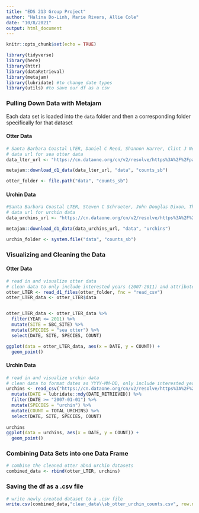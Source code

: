 ```yaml
---
title: "EDS 213 Group Project"
author: "Halina Do-Linh, Marie Rivers, Allie Cole"
date: "10/8/2021"
output: html_document
---
```


```r
knitr::opts_chunk$set(echo = TRUE)

library(tidyverse)
library(here)
library(httr)
library(dataRetrieval)
library(metajam)
library(lubridate) #to change date types
library(utils) #to save our df as a csv
```


### Pulling Down Data with Metajam
  Each data set is loaded into the `data` folder and then a corresponding folder specifically for that dataset 

#### Otter Data  
```r
# Santa Barbara Coastal LTER, Daniel C Reed, Shannon Harrer, Clint J Nelson, and Robert J Miller. 2021. SBC LTER: Reef: Sightings of sea otters (Enhydra lutris) near Santa Barbara and Channel Islands, ongoing since 2007.
# data url for sea otter data
data_lter_url <- "https://cn.dataone.org/cn/v2/resolve/https%3A%2F%2Fpasta.lternet.edu%2Fpackage%2Fdata%2Feml%2Fknb-lter-sbc%2F61%2F8%2F85e13b27599bf1ed68c7930674e1e7bd"

metajam::download_d1_data(data_lter_url, "data", "counts_sb")

otter_folder <- file.path("data", "counts_sb")
```

#### Urchin Data
```r
#Santa Barbara Coastal LTER, Steven C Schroeter, John Douglas Dixon, Thomas Ebert, and John Richards. 2021. SBC LTER: Settlement of urchins and other invertebrates, ongoing since 1990. LTER Network Member
# data url for urchin data
data_urchins_url <- "https://cn.dataone.org/cn/v2/resolve/https%3A%2F%2Fpasta.lternet.edu%2Fpackage%2Fdata%2Feml%2Fknb-lter-sbc%2F52%2F10%2F6f1d97294f041ee3d39cda102e0223af"

metajam::download_d1_data(data_urchins_url, "data", "urchins")

urchin_folder <- system.file("data", "counts_sb")
```


### Visualizing and Cleaning the Data
  
#### Otter Data
```r
# read in and visualize otter data
# clean data to only include interested years (2007-2011) and attributes (year, site, species, and counts)
otter_LTER <- read_d1_files(otter_folder, fnc = "read_csv")
otter_LTER_data <- otter_LTER$data


otter_LTER_data <- otter_LTER_data %>%
  filter(YEAR <= 2011) %>%
  mutate(SITE = SBC_SITE) %>%
  mutate(SPECIES = "sea otter") %>%
  select(DATE, SITE, SPECIES, COUNT)

ggplot(data = otter_LTER_data, aes(x = DATE, y = COUNT)) +
  geom_point()
```

#### Urchin Data
```r
# read in and visualize urchin data
# clean data to format dates as YYYY-MM-DD, only include interested years (2007-2011) and attributes (year, site, species, and counts)
urchins <- read_csv("https://cn.dataone.org/cn/v2/resolve/https%3A%2F%2Fpasta.lternet.edu%2Fpackage%2Fdata%2Feml%2Fknb-lter-sbc%2F52%2F10%2F6f1d97294f041ee3d39cda102e0223af", na = "-99999") %>%
  mutate(DATE = lubridate::mdy(DATE_RETRIEVED)) %>%
  filter(DATE >= "2007-01-01") %>%
  mutate(SPECIES = "urchin") %>%
  mutate(COUNT = TOTAL_URCHINS) %>%
  select(DATE, SITE, SPECIES, COUNT)
 
urchins
ggplot(data = urchins, aes(x = DATE, y = COUNT)) +
  geom_point()
```


### Combining Data Sets into one Data Frame 

```r
# combine the cleaned otter abnd urchin datasets
combined_data <- rbind(otter_LTER, urchins)
```

### Saving the df as a .csv file 

```r
# write newly created dataset to a .csv file
write.csv(combined_data,"clean_data\\sb_otter_urchin_counts.csv", row.names = TRUE)
```

